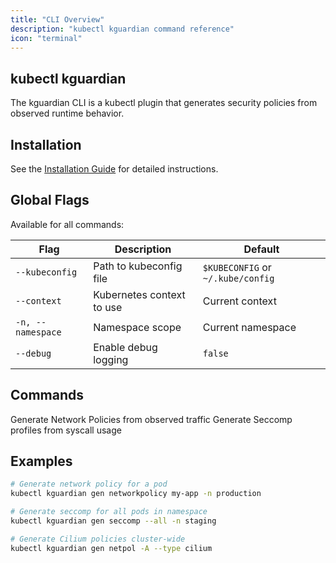 ```yaml
---
title: "CLI Overview"
description: "kubectl kguardian command reference"
icon: "terminal"
---
```


## kubectl kguardian

The kguardian CLI is a kubectl plugin that generates security policies from observed runtime behavior.

## Installation

See the [Installation Guide](/installation#install-the-cli-plugin) for detailed instructions.

## Global Flags

Available for all commands:

| Flag | Description | Default |
|------|-------------|---------|
| `--kubeconfig` | Path to kubeconfig file | `$KUBECONFIG` or `~/.kube/config` |
| `--context` | Kubernetes context to use | Current context |
| `-n, --namespace` | Namespace scope | Current namespace |
| `--debug` | Enable debug logging | `false` |

## Commands

<CardGroup cols={2}>
  <Card title="gen networkpolicy" icon="network-wired" href="/cli/gen-networkpolicy">
    Generate Network Policies from observed traffic
  </Card>
  <Card title="gen seccomp" icon="shield-check" href="/cli/gen-seccomp">
    Generate Seccomp profiles from syscall usage
  </Card>
</CardGroup>

## Examples

```bash
# Generate network policy for a pod
kubectl kguardian gen networkpolicy my-app -n production

# Generate seccomp for all pods in namespace
kubectl kguardian gen seccomp --all -n staging

# Generate Cilium policies cluster-wide
kubectl kguardian gen netpol -A --type cilium
```
